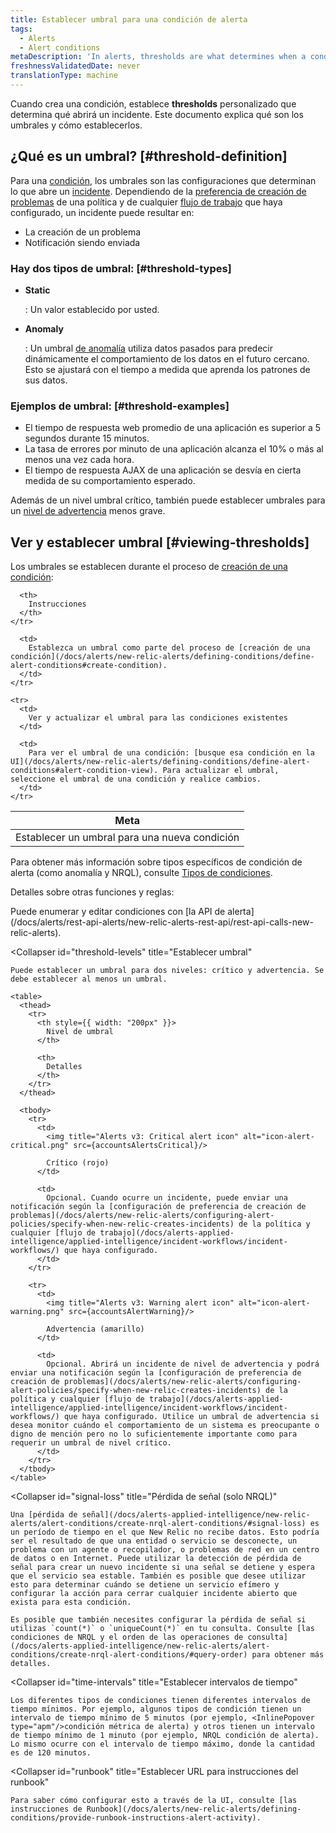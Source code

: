 ```yaml
---
title: Establecer umbral para una condición de alerta
tags:
  - Alerts
  - Alert conditions
metaDescription: 'In alerts, thresholds are what determines when a condition will trigger an incident.'
freshnessValidatedDate: never
translationType: machine
---
```




Cuando crea una condición, establece <DoNotTranslate>**thresholds**</DoNotTranslate> personalizado que determina qué abrirá un incidente. Este documento explica qué son los umbrales y cómo establecerlos.

## ¿Qué es un umbral? [#threshold-definition]

Para una [condición](/docs/using-new-relic/welcome-new-relic/get-started/glossary#alert-condition), los umbrales son las configuraciones que determinan lo que abre un [incidente](/docs/new-relic-solutions/get-started/glossary/#alert-incident). Dependiendo de la [preferencia de creación de problemas](/docs/alerts/new-relic-alerts/configuring-alert-policies/specify-when-new-relic-creates-incidents) de una política y de cualquier [flujo de trabajo](/docs/alerts-applied-intelligence/applied-intelligence/incident-workflows/incident-workflows/) que haya configurado, un incidente puede resultar en:

* La creación de un problema
* Notificación siendo enviada

### Hay dos tipos de umbral: [#threshold-types]

* <DoNotTranslate>**Static**</DoNotTranslate>

  : Un valor establecido por usted.

* <DoNotTranslate>**Anomaly**</DoNotTranslate>

  : Un umbral [de anomalía](/docs/alerts-applied-intelligence/new-relic-alerts/advanced-alerts/other-condition-types/create-anomaly-alert-conditions/#set-anomaly-thresholds) utiliza datos pasados para predecir dinámicamente el comportamiento de los datos en el futuro cercano. Esto se ajustará con el tiempo a medida que aprenda los patrones de sus datos.

### Ejemplos de umbral: [#threshold-examples]

* El tiempo de respuesta web promedio de una aplicación es superior a 5 segundos durante 15 minutos.
* La tasa de errores por minuto de una aplicación alcanza el 10% o más al menos una vez cada hora.
* El tiempo de respuesta AJAX de una aplicación se desvía en cierta medida de su comportamiento esperado.

Además de un nivel umbral crítico, también puede establecer umbrales para un [nivel de advertencia](#threshold-levels) menos grave.

## Ver y establecer umbral [#viewing-thresholds]

Los umbrales se establecen durante el proceso de [creación de una condición](/docs/alerts/new-relic-alerts/defining-conditions/define-alert-conditions):

<table>
  <thead>
    <tr>
      <th style={{ width: "220px" }}>
        Meta
      </th>

      <th>
        Instrucciones
      </th>
    </tr>
  </thead>

  <tbody>
    <tr>
      <td>
        Establecer un umbral para una nueva condición
      </td>

      <td>
        Establezca un umbral como parte del proceso de [creación de una condición](/docs/alerts/new-relic-alerts/defining-conditions/define-alert-conditions#create-condition).
      </td>
    </tr>

    <tr>
      <td>
        Ver y actualizar el umbral para las condiciones existentes
      </td>

      <td>
        Para ver el umbral de una condición: [busque esa condición en la UI](/docs/alerts/new-relic-alerts/defining-conditions/define-alert-conditions#alert-condition-view). Para actualizar el umbral, seleccione el umbral de una condición y realice cambios.
      </td>
    </tr>
  </tbody>
</table>

Para obtener más información sobre tipos específicos de condición de alerta (como anomalía y NRQL), consulte [Tipos de condiciones](/docs/alerts/new-relic-alerts/defining-conditions/define-alert-conditions#condition-types).

Detalles sobre otras funciones y reglas:

<CollapserGroup>
  <Collapser
    id="use-api"
    title="Utilice la API de alerta"
  >
    Puede enumerar y editar condiciones con [la API de alerta](/docs/alerts/rest-api-alerts/new-relic-alerts-rest-api/rest-api-calls-new-relic-alerts).
  </Collapser>

  <Collapser
    id="threshold-levels"
    title="Establecer umbral"
  >
    Puede establecer un umbral para dos niveles: crítico y advertencia. Se debe establecer al menos un umbral.

    <table>
      <thead>
        <tr>
          <th style={{ width: "200px" }}>
            Nivel de umbral
          </th>

          <th>
            Detalles
          </th>
        </tr>
      </thead>

      <tbody>
        <tr>
          <td>
            <img title="Alerts v3: Critical alert icon" alt="icon-alert-critical.png" src={accountsAlertsCritical}/>

            Crítico (rojo)
          </td>

          <td>
            Opcional. Cuando ocurre un incidente, puede enviar una notificación según la [configuración de preferencia de creación de problemas](/docs/alerts/new-relic-alerts/configuring-alert-policies/specify-when-new-relic-creates-incidents) de la política y cualquier [flujo de trabajo](/docs/alerts-applied-intelligence/applied-intelligence/incident-workflows/incident-workflows/) que haya configurado.
          </td>
        </tr>

        <tr>
          <td>
            <img title="Alerts v3: Warning alert icon" alt="icon-alert-warning.png" src={accountsAlertWarning}/>

            Advertencia (amarillo)
          </td>

          <td>
            Opcional. Abrirá un incidente de nivel de advertencia y podrá enviar una notificación según la [configuración de preferencia de creación de problemas](/docs/alerts/new-relic-alerts/configuring-alert-policies/specify-when-new-relic-creates-incidents) de la política y cualquier [flujo de trabajo](/docs/alerts-applied-intelligence/applied-intelligence/incident-workflows/incident-workflows/) que haya configurado. Utilice un umbral de advertencia si desea monitor cuándo el comportamiento de un sistema es preocupante o digno de mención pero no lo suficientemente importante como para requerir un umbral de nivel crítico.
          </td>
        </tr>
      </tbody>
    </table>
  </Collapser>

  <Collapser
    id="signal-loss"
    title="Pérdida de señal (solo NRQL)"
  >
    Una [pérdida de señal](/docs/alerts-applied-intelligence/new-relic-alerts/alert-conditions/create-nrql-alert-conditions/#signal-loss) es un período de tiempo en el que New Relic no recibe datos. Esto podría ser el resultado de que una entidad o servicio se desconecte, un problema con un agente o recopilador, o problemas de red en un centro de datos o en Internet. Puede utilizar la detección de pérdida de señal para crear un nuevo incidente si una señal se detiene y espera que el servicio sea estable. También es posible que desee utilizar esto para determinar cuándo se detiene un servicio efímero y configurar la acción para cerrar cualquier incidente abierto que exista para esta condición.

    Es posible que también necesites configurar la pérdida de señal si utilizas `count(*)` o `uniqueCount(*)` en tu consulta. Consulte [las condiciones de NRQL y el orden de las operaciones de consulta](/docs/alerts-applied-intelligence/new-relic-alerts/alert-conditions/create-nrql-alert-conditions/#query-order) para obtener más detalles.
  </Collapser>

  <Collapser
    id="time-intervals"
    title="Establecer intervalos de tiempo"
  >
    Los diferentes tipos de condiciones tienen diferentes intervalos de tiempo mínimos. Por ejemplo, algunos tipos de condición tienen un intervalo de tiempo mínimo de 5 minutos (por ejemplo, <InlinePopover type="apm"/>condición métrica de alerta) y otros tienen un intervalo de tiempo mínimo de 1 minuto (por ejemplo, NRQL condición de alerta). Lo mismo ocurre con el intervalo de tiempo máximo, donde la cantidad es de 120 minutos.
  </Collapser>

  <Collapser
    id="runbook"
    title="Establecer URL para instrucciones del runbook"
  >
    Para saber cómo configurar esto a través de la UI, consulte [las instrucciones de Runbook](/docs/alerts/new-relic-alerts/defining-conditions/provide-runbook-instructions-alert-activity).
  </Collapser>
</CollapserGroup>